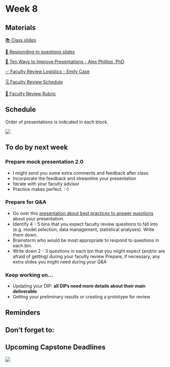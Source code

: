 # Week 8

## Materials

[📚  Class slides](https://docs.google.com/presentation/d/1pugSayUSx9I-UTC9iD33Z0qNxQrQISNkJ84EfKaX-kk/edit?usp=sharing)

[💬  Responding to questions slides](https://docs.google.com/presentation/d/1idCPdoY0y-rUTiGJMcERiEhA56iiUypECBBV6_MJ-sM/edit?usp=sharing)

[🌟  Ten Ways to Improve Presentations - Alex Phillips, PhD](https://docs.google.com/presentation/d/1z9URIEa5Ex7FtDcTMTPbQrWO7mD8XHhdzlKLZzXhfEQ/edit#slide=id.g2b923656a78_0_20)

[✅  Faculty Review Logistics - Emily Case](https://docs.google.com/presentation/d/1SS1xtBQEhOVMLV6JcKNH5MXBEe6D4ZmWaeHTKmqhnmE/edit?usp=sharing)

[🗓️  Faculty Review Schedule](https://docs.google.com/document/d/13rNpK38MZSpTbZVxK5n2d2VGZptAqtR_7c0Ekvvup_E/edit?usp=sharing)

[💯  Faculty Review Rubric](https://docs.google.com/document/d/1Rx8zHqRvHuzLxQxEmjBns4Jvs_A_tt2hiDnw8VPYNhY/edit?usp=sharing)


## Schedule
Order of presentations is indicated in each block.

![](images/mocks2.png)



## To do by next week

### Prepare mock presentation 2.0

- I might send you some extra comments and feedback after class
- Incorporate the feedback and streamline your presentation
- Iterate with your faculty advisor
- Practice makes perfect. :-)

### Prepare for Q&A

- Go over this [presentation about best practices to answer questions](https://docs.google.com/presentation/d/1idCPdoY0y-rUTiGJMcERiEhA56iiUypECBBV6_MJ-sM/edit?usp=sharing) about your presentation.
- Identify 4 - 5 bins that you expect faculty review questions to fall into (e.g. model selection, data management, statistical analyses). Write them down.
- Brainstorm who would be most appropriate to respond to questions in each bin.
- Write down 2 - 3 questions in each bin that you might expect (and/or are afraid of getting) during your faculty review
Prepare, if necessary, any extra slides you might need during your Q&A 

### Keep working on...

- Updating your DIP: **all DIPs need more details about their main deliverable**
- Getting your preliminary results or creating a prototype for review

## Reminders
::: {.callout-tip}
# Don't forget to:

:::

## Upcoming Capstone Deadlines
![](images/winter_deadlines_5.png)